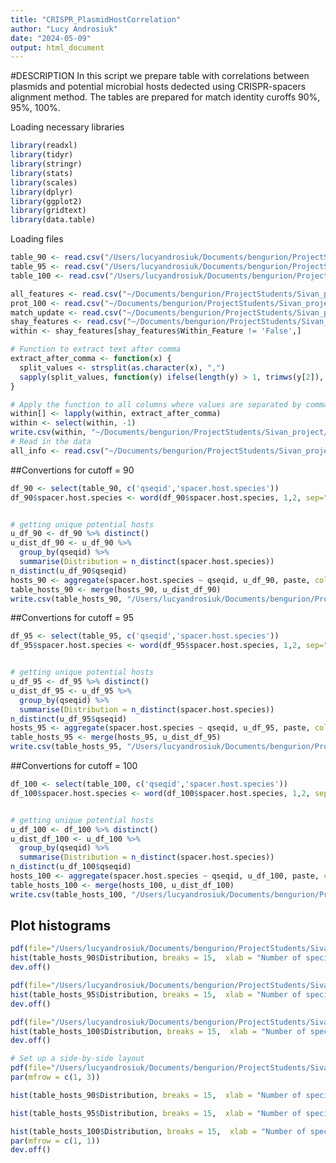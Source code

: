 ```yaml
---
title: "CRISPR_PlasmidHostCorrelation"
author: "Lucy Androsiuk"
date: "2024-05-09"
output: html_document
---
```

#DESCRIPTION
In this script we prepare table with correlations between plasmids and potential microbial hosts dedected using CRISPR-spacers alignment method. The tables are prepared for match identity curoffs 90%, 95%, 100%.

Loading necessary libraries
```r
library(readxl)
library(tidyr)
library(stringr)
library(stats)
library(scales)
library(dplyr)
library(ggplot2)
library(gridtext)
library(data.table)
```

Loading files
```r
table_90 <- read.csv("/Users/lucyandrosiuk/Documents/bengurion/ProjectStudents/Sivan_project/cutoffs/id_90/match_update_90.csv")
table_95 <- read.csv("/Users/lucyandrosiuk/Documents/bengurion/ProjectStudents/Sivan_project/cutoffs/id_95/match_update_95.csv")
table_100 <- read.csv("/Users/lucyandrosiuk/Documents/bengurion/ProjectStudents/Sivan_project/cutoffs/id_100/match_update_100.csv")

all_features <- read.csv("~/Documents/bengurion/ProjectStudents/Sivan_project/data_calculations/all_features.csv")
prot_100 <- read.csv("~/Documents/bengurion/ProjectStudents/Sivan_project/data_calculations/all_plasmid_matches_within_proteins_100.csv")
match_update <- read.csv("~/Documents/bengurion/ProjectStudents/Sivan_project/match_update_100.csv")
shay_features <- read.csv("~/Documents/bengurion/ProjectStudents/Sivan_project/data_calculations/shay_features_100.csv")
within <- shay_features[shay_features$Within_Feature != 'False',]

# Function to extract text after comma
extract_after_comma <- function(x) {
  split_values <- strsplit(as.character(x), ",")
  sapply(split_values, function(y) ifelse(length(y) > 1, trimws(y[2]), x))
}

# Apply the function to all columns where values are separated by comma
within[] <- lapply(within, extract_after_comma)
within <- select(within, -1)
write.csv(within, "~/Documents/bengurion/ProjectStudents/Sivan_project/data_calculations/clean_features_100.csv", row.names=FALSE)
# Read in the data
all_info <- read.csv("~/Documents/bengurion/ProjectStudents/Sivan_project/data_calculations/all_info_100.csv")
```

##Convertions for cutoff = 90
```r
df_90 <- select(table_90, c('qseqid','spacer.host.species'))
df_90$spacer.host.species <- word(df_90$spacer.host.species, 1,2, sep=" ")


# getting unique potential hosts 
u_df_90 <- df_90 %>% distinct()
u_dist_df_90 <- u_df_90 %>%
  group_by(qseqid) %>%
  summarise(Distribution = n_distinct(spacer.host.species))
n_distinct(u_df_90$qseqid)
hosts_90 <- aggregate(spacer.host.species ~ qseqid, u_df_90, paste, collapse = ";")
table_hosts_90 <- merge(hosts_90, u_dist_df_90)
write.csv(table_hosts_90, "/Users/lucyandrosiuk/Documents/bengurion/ProjectStudents/Sivan_project/cutoffs/id_90/hosts_90.csv", row.names=FALSE)
```

##Convertions for cutoff = 95
```r
df_95 <- select(table_95, c('qseqid','spacer.host.species'))
df_95$spacer.host.species <- word(df_95$spacer.host.species, 1,2, sep=" ")


# getting unique potential hosts 
u_df_95 <- df_95 %>% distinct()
u_dist_df_95 <- u_df_95 %>%
  group_by(qseqid) %>%
  summarise(Distribution = n_distinct(spacer.host.species))
n_distinct(u_df_95$qseqid)
hosts_95 <- aggregate(spacer.host.species ~ qseqid, u_df_95, paste, collapse = ";")
table_hosts_95 <- merge(hosts_95, u_dist_df_95)
write.csv(table_hosts_95, "/Users/lucyandrosiuk/Documents/bengurion/ProjectStudents/Sivan_project/cutoffs/id_95/hosts_95.csv", row.names=FALSE)

```

##Convertions for cutoff = 100
```r
df_100 <- select(table_100, c('qseqid','spacer.host.species'))
df_100$spacer.host.species <- word(df_100$spacer.host.species, 1,2, sep=" ")


# getting unique potential hosts 
u_df_100 <- df_100 %>% distinct()
u_dist_df_100 <- u_df_100 %>%
  group_by(qseqid) %>%
  summarise(Distribution = n_distinct(spacer.host.species))
n_distinct(u_df_100$qseqid)
hosts_100 <- aggregate(spacer.host.species ~ qseqid, u_df_100, paste, collapse = ";")
table_hosts_100 <- merge(hosts_100, u_dist_df_100)
write.csv(table_hosts_100, "/Users/lucyandrosiuk/Documents/bengurion/ProjectStudents/Sivan_project/cutoffs/id_100/hosts_100.csv", row.names=FALSE)

```


## Plot histograms
```r
pdf(file="/Users/lucyandrosiuk/Documents/bengurion/ProjectStudents/Sivan_project/cutoffs/id_90/Histogram_90.pdf")
hist(table_hosts_90$Distribution, breaks = 15,  xlab = "Number of species per plasmid", ylab = "Plasmids", main = NULL)
dev.off()

pdf(file="/Users/lucyandrosiuk/Documents/bengurion/ProjectStudents/Sivan_project/cutoffs/id_95/Histogram_95.pdf")
hist(table_hosts_95$Distribution, breaks = 15,  xlab = "Number of species per plasmid", ylab = "Plasmids", main = NULL)
dev.off()

pdf(file="/Users/lucyandrosiuk/Documents/bengurion/ProjectStudents/Sivan_project/cutoffs/id_100/Histogram_100.pdf")
hist(table_hosts_100$Distribution, breaks = 15,  xlab = "Number of species per plasmid", ylab = "Plasmids", main = NULL)
dev.off()

# Set up a side-by-side layout
pdf(file="/Users/lucyandrosiuk/Documents/bengurion/ProjectStudents/Sivan_project/cutoffs/Histogram_all.pdf")
par(mfrow = c(1, 3))

hist(table_hosts_90$Distribution, breaks = 15,  xlab = "Number of species per plasmid", ylab = "Plasmids", main = "90% Identity")

hist(table_hosts_95$Distribution, breaks = 15,  xlab = "Number of species per plasmid", ylab = "Plasmids", main = "95% Identity")

hist(table_hosts_100$Distribution, breaks = 15,  xlab = "Number of species per plasmid", ylab = "Plasmids", main = "100% Identity")
par(mfrow = c(1, 1))
dev.off()

```

